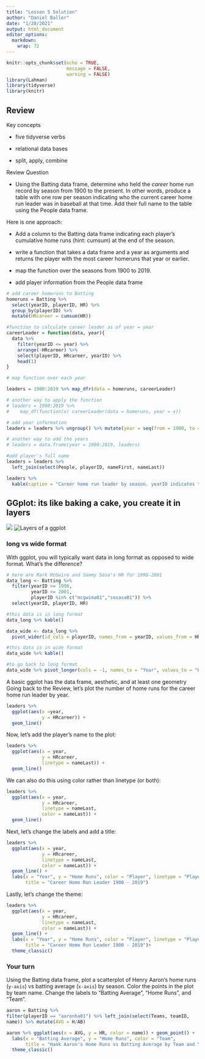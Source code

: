 ```yaml
---
title: "Lesson 5 Solution"
author: "Daniel Baller"
date: "1/20/2021"
output: html_document
editor_options: 
  markdown: 
    wrap: 72
---
```


```r
knitr::opts_chunk$set(echo = TRUE,
                      message = FALSE,
                      warning = FALSE)
library(Lahman)
library(tidyverse)
library(knitr)
```

## Review

Key concepts

-   five tidyverse verbs

-   relational data bases

-   split, apply, combine

Review Question

-   Using the Batting data frame, determine who held the *career* home
    run record by season from 1900 to the present. In other words,
    produce a table with one row per season indicating who the current
    career home run leader was in baseball at that time. Add their full
    name to the table using the People data frame.

Here is one approach:

-   Add a column to the Batting data frame indicating each player's
    cumulative home runs (hint: cumsum) at the end of the season.

-   write a function that takes a data frame and a year as arguments and
    returns the player with the most career homeruns that year or
    earlier.

-   map the function over the seasons from 1900 to 2019.

-   add player information from the People data frame

```r
# add career homeruns to Batting
homeruns = Batting %>% 
  select(yearID, playerID, HR) %>% 
  group_by(playerID) %>% 
  mutate(HRcareer = cumsum(HR)) 

#function to calculate career leader as of year = year
careerLeader = function(data, year){
  data %>% 
    filter(yearID <= year) %>% 
    arrange(-HRcareer) %>%
    select(playerID, HRcareer, yearID) %>% 
    head(1) 
}

# map function over each year

leaders = 1900:2019 %>% map_dfr(data = homeruns, careerLeader)

# another way to apply the function
# leaders = 1900:2019 %>% 
#    map_df(function(x) careerLeader(data = homeruns, year = x))

# add year information
leaders = leaders %>% ungroup() %>% mutate(year = seq(from = 1900, to = 2019, by = 1))

# another way to add the years
# leaders = data.frame(year = 1900:2019, leaders)

#add player's full name
leaders = leaders %>% 
  left_join(select(People, playerID, nameFirst, nameLast))

leaders %>% 
  kable(caption = "Career home run leader by season. yearID indicates the season the record was set")
```

## GGplot: its like baking a cake, you create it in layers

![](ggplot1.PNG) ![Layers of a ggplot](ggplot2.PNG)

### long vs wide format

With ggplot, you will typically want data in long format as opposed to
wide format. What's the difference?

```r
# here are Mark McGwire and Sammy Sosa's HR for 1998-2001
data_long <- Batting %>% 
  filter(yearID >= 1998, 
         yearID <= 2001, 
         playerID %in% c("mcgwima01","sosasa01")) %>% 
  select(yearID, playerID, HR)

#this data is in long format
data_long %>% kable()

data_wide <- data_long %>% 
  pivot_wider(id_cols = playerID, names_from = yearID, values_from = HR)

#this data is in wide format
data_wide %>% kable()

#to go back to long format
data_wide %>% pivot_longer(cols = -1, names_to = "Year", values_to = "HR")
```

A basic ggplot has the data frame, aesthetic, and at least one geometry
Going back to the Review, let's plot the number of home runs for the
career home run leader by year.

```r
leaders %>% 
  ggplot(aes(x =year, 
             y = HRcareer)) + 
  geom_line()
```

Now, let's add the player's name to the plot:

```r
leaders %>% 
  ggplot(aes(x = year, 
             y = HRcareer,
             linetype = nameLast)) + 
  geom_line()
```

We can also do this using color rather than linetype (or both):

```r
leaders %>% 
  ggplot(aes(x = year, 
             y = HRcareer,
             linetype = nameLast,
             color = nameLast)) + 
  geom_line()
```

Next, let's change the labels and add a title:

```r
leaders %>% 
  ggplot(aes(x = year, 
             y = HRcareer,
             linetype = nameLast,
             color = nameLast)) + 
  geom_line() +
  labs(x = "Year", y = "Home Runs", color = "Player", linetype = "Player",
       title = "Career Home Run Leader 1900 - 2019")
```

Lastly, let's change the theme:

```r
leaders %>% 
  ggplot(aes(x = year, 
             y = HRcareer,
             linetype = nameLast,
             color = nameLast)) + 
  geom_line() +
  labs(x = "Year", y = "Home Runs", color = "Player", linetype = "Player",
       title = "Career Home Run Leader 1900 - 2019")+
  theme_classic()
```

### Your turn

Using the Batting data frame, plot a scatterplot of Henry Aaron's home
runs (`y-axis`) vs batting average (`x-axis`) by season. Color the
points in the plot by team name. Change the labels to "Batting Average", "Home
Runs", and "Team".

```r
aaron = Batting %>%
filter(playerID == "aaronha01") %>% left_join(select(Teams, teamID,
name)) %>% mutate(AVG = H/AB)

aaron %>% ggplot(aes(x = AVG, y = HR, color = name)) + geom_point() +
  labs(x = "Batting Average", y = "Home Runs", color = "Team",
       title = "Hank Aaron's Home Runs vs Batting Average by Team and Year")+
  theme_classic()
```